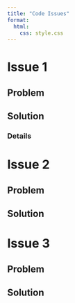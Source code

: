 ```yaml
---
title: "Code Issues"
format: 
  html:
    css: style.css
---
```


# Issue 1

## Problem

## Solution

### Details

# Issue 2

## Problem

## Solution

# Issue 3

## Problem

## Solution
